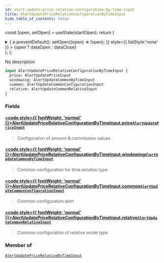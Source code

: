 ```yaml
---
id: alert-update-price-relative-configuration-by-time-input
title: AlertUpdatePriceRelativeConfigurationByTimeInput
hide_table_of_contents: false
---
```






const [open, setOpen] = useState(startOpen);
return (
<details {...(open ? { open: true } : {})} className="details" style={{ border:'none', boxShadow:'none', background:'var(--ifm-background-color)' }}>
<summary
onClick={(e) => {
e.preventDefault();
setOpen((open) => !open);
}}
style={{ listStyle:'none' }} >
{open ? dataOpen : dataClose}
</summary>
{open && children}
</details>
);
};

No description

```graphql
input AlertUpdatePriceRelativeConfigurationByTimeInput {
  price: AlertUpdatePriceInput
  windowing: AlertUpdateCommonByTimeInput
  common: AlertUpdateCommonConfigurationInput
  relative: AlertUpdateCommonRelativeInput
}
```

### Fields

#### [<code style={{ fontWeight: 'normal' }}>AlertUpdatePriceRelativeConfigurationByTimeInput.<b>price</b></code>](#)<Bullet />[`AlertUpdatePriceInput`](/api/inputs/alert-update-price-input) <Badge class="badge badge--secondary" text="input"/>

> Configuration of amount & commission values

#### [<code style={{ fontWeight: 'normal' }}>AlertUpdatePriceRelativeConfigurationByTimeInput.<b>windowing</b></code>](#)<Bullet />[`AlertUpdateCommonByTimeInput`](/api/inputs/alert-update-common-by-time-input) <Badge class="badge badge--secondary" text="input"/>

> Common configuration for time window type

#### [<code style={{ fontWeight: 'normal' }}>AlertUpdatePriceRelativeConfigurationByTimeInput.<b>common</b></code>](#)<Bullet />[`AlertUpdateCommonConfigurationInput`](/api/inputs/alert-update-common-configuration-input) <Badge class="badge badge--secondary" text="input"/>

> Common configuration alert

#### [<code style={{ fontWeight: 'normal' }}>AlertUpdatePriceRelativeConfigurationByTimeInput.<b>relative</b></code>](#)<Bullet />[`AlertUpdateCommonRelativeInput`](/api/inputs/alert-update-common-relative-input) <Badge class="badge badge--secondary" text="input"/>

> Common configuration of relative mode type

### Member of

[`AlertUpdatePriceRelativeByTimeInput`](/api/inputs/alert-update-price-relative-by-time-input) <Badge class="badge badge--secondary" text="input"/>

